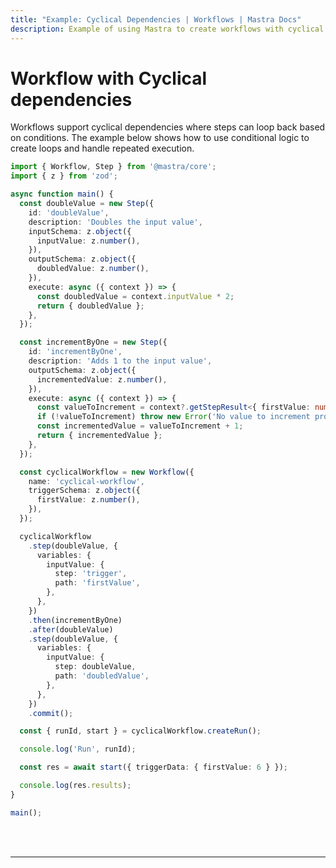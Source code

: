```yaml
---
title: "Example: Cyclical Dependencies | Workflows | Mastra Docs"
description: Example of using Mastra to create workflows with cyclical dependencies and conditional loops.
---
```



# Workflow with Cyclical dependencies

Workflows support cyclical dependencies where steps can loop back based on conditions. The example below shows how to use conditional logic to create loops and handle repeated execution.

```ts showLineNumbers copy
import { Workflow, Step } from '@mastra/core';
import { z } from 'zod';

async function main() {
  const doubleValue = new Step({
    id: 'doubleValue',
    description: 'Doubles the input value',
    inputSchema: z.object({
      inputValue: z.number(),
    }),
    outputSchema: z.object({
      doubledValue: z.number(),
    }),
    execute: async ({ context }) => {
      const doubledValue = context.inputValue * 2;
      return { doubledValue };
    },
  });

  const incrementByOne = new Step({
    id: 'incrementByOne',
    description: 'Adds 1 to the input value',
    outputSchema: z.object({
      incrementedValue: z.number(),
    }),
    execute: async ({ context }) => {
      const valueToIncrement = context?.getStepResult<{ firstValue: number }>('trigger')?.firstValue;
      if (!valueToIncrement) throw new Error('No value to increment provided');
      const incrementedValue = valueToIncrement + 1;
      return { incrementedValue };
    },
  });

  const cyclicalWorkflow = new Workflow({
    name: 'cyclical-workflow',
    triggerSchema: z.object({
      firstValue: z.number(),
    }),
  });

  cyclicalWorkflow
    .step(doubleValue, {
      variables: {
        inputValue: {
          step: 'trigger',
          path: 'firstValue',
        },
      },
    })
    .then(incrementByOne)
    .after(doubleValue)
    .step(doubleValue, {
      variables: {
        inputValue: {
          step: doubleValue,
          path: 'doubledValue',
        },
      },
    })
    .commit();

  const { runId, start } = cyclicalWorkflow.createRun();

  console.log('Run', runId);

  const res = await start({ triggerData: { firstValue: 6 } });

  console.log(res.results);
}

main();
```

<br />
<br />
<hr className="dark:border-[#404040] border-gray-300" />
<br />
<br />
<GithubLink
  link={
    "https://github.com/mastra-ai/mastra/blob/main/examples/basics/workflows/workflow-with-cyclical-deps"
  }
/>
